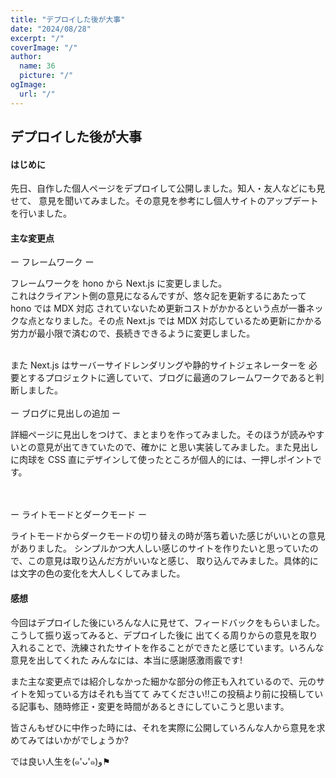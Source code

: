 ```yaml
---
title: "デプロイした後が大事"
date: "2024/08/28"
excerpt: "/"
coverImage: "/"
author:
  name: 36
  picture: "/"
ogImage:
  url: "/"
---
```


## デプロイした<span>後</span>が大事

#### はじめに

先日、自作した個人ページをデプロイして公開しました。知人・友人などにも見せて、
意見を聞いてみました。その意見を参考にし個人サイトのアップデートを行いました。

#### 主な変更点

<span>ー</span> フレームワーク <span>ー</span>

フレームワークを hono から Next.js に変更しました。<br />
これはクライアント側の意見になるんですが、悠々記を更新するにあたって hono では MDX 対応
されていないため<span>更新コストがかかる</span>という点が一番ネックな点となりました。その点
Next.js では MDX 対応しているため更新にかかる労力が最小限で済むので、長続きできるように変更しました。

<br />
また Next.js は<span>サーバーサイドレンダリングや静的サイトジェネレーター</span>を
必要とするプロジェクトに適していて、ブログに最適のフレームワークであると判断しました。

<br />
<br />
<span>ー</span> ブログに見出しの追加 <span>ー</span>

詳細ページに見出しをつけて、まとまりを作ってみました。そのほうが読みやすいとの意見が出てきていたので、確かに
と思い実装してみました。また見出しに<span>肉球</span>を CSS 直にデザインして使ったところが個人的には、一押しポイントです。

<br />
<br />
<span>ー</span> ライトモードとダークモード <span>ー</span>

ライトモードからダークモードの切り替えの時が<span>落ち着いた感じがいい</span>との意見がありました。
シンプルかつ大人しい感じのサイトを作りたいと思っていたので、この意見は取り込んだ方がいいなと感じ、
取り込んでみました。具体的には文字の色の変化を大人しくしてみました。

#### 感想

今回はデプロイした後にいろんな人に見せて、フィードバックをもらいました。こうして振り返ってみると、デプロイした後に
出てくる周りからの意見を取り入れることで、洗練されたサイトを作ることができたと感じています。いろんな意見を出してくれた
みんなには、本当に感謝感激雨霰です!

また<span>主な変更点</span>では紹介しなかった細かな部分の修正も入れているので、元のサイトを知っている方はそれも当てて
みてください!!この投稿より前に投稿している記事も、随時修正・変更を時間があるときにしていこうと思います。

皆さんもぜひに中作った時には、それを実際に公開していろんな人から意見を求めてみてはいかがでしょうか?

では良い人生を(๑'ᴗ'๑)و⚑
